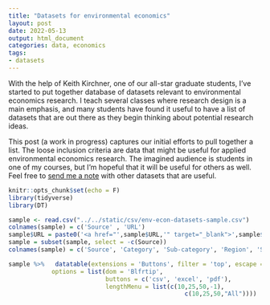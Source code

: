 ```yaml
---
title: "Datasets for environmental economics"
layout: post
date: 2022-05-13
output: html_document
categories: data, economics
tags:
- datasets
---
```


With the help of Keith Kirchner, one of our all-star graduate students, I've started to put together database of datasets relevant to environmental economics research. I teach several classes where research design is a main emphasis, and many students have found it useful to have a list of datasets that are out there as they begin thinking about potential research ideas.

This post (a work in progress) captures our initial efforts to pull together a list. The loose inclusion criteria are data that might be useful for applied environmental economics research. The imagined audience is students in one of my courses, but I'm hopeful that it will be useful for others as well. Feel free to [send me a note](mailto:patrick.baylis@ubc.ca) with other datasets that are useful.

```r
knitr::opts_chunk$set(echo = F)
library(tidyverse)
library(DT)
```



```r
sample <- read.csv("../../static/csv/env-econ-datasets-sample.csv")
colnames(sample) = c('Source' , 'URL')
sample$URL = paste0('<a href="',sample$URL,'" target="_blank">',sample$Source,'</a>')
sample = subset(sample, select = -c(Source))
colnames(sample) = c('Source', 'Category', 'Sub-category', 'Region', 'Start Date', 'End Date', 'Description')

```

```r
sample %>%   datatable(extensions = 'Buttons', filter = 'top', escape = FALSE,
            options = list(dom = 'Blfrtip',
                           buttons = c('csv', 'excel', 'pdf'),
                           lengthMenu = list(c(10,25,50,-1),
                                                 c(10,25,50,"All"))))

```



